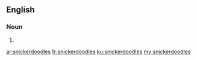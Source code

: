 ==English==

===Noun===
{{head|en|plural}}

# {{plural of|snickerdoodle|lang=en|nocat=1}}

[[ar:snickerdoodles]]
[[fr:snickerdoodles]]
[[ku:snickerdoodles]]
[[my:snickerdoodles]]